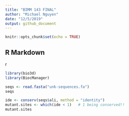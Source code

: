```yaml
---
title: "BIMM 143 FINAL"
author: "Michael Nguyen"
date: "12/5/2019"
output: github_document
---
```


```r
knitr::opts_chunk$set(echo = TRUE)
```

## R Markdown


r
```r
library(bio3d)
library(BiocManager)
```

```r
seqs <- read.fasta("unk-sequences.fa")
seqs
```

```r
ide <- conserv(seqs$ali, method = "identity")
mutant.sites <- which(ide < 1)   # 1 being conserved!!
mutant.sites
```

